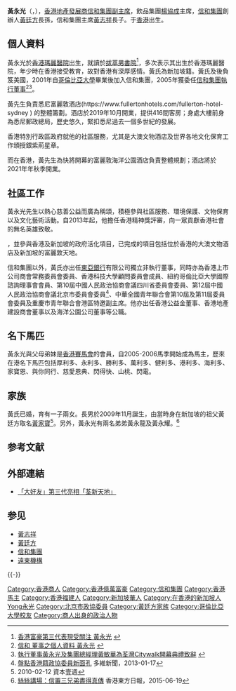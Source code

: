 '''黃永光'''{{SBS}}{{JP}}（{{lang|en|Daryl Ng Win-kong}}，{{bd|1978年|catIdx=Huang黃永光}}），[[香港|香港]][[地產發展商|地產發展商]][[信和集團|信和集團]][[副主席|副主席]]，飲品集團[[楊協成|楊協成]]主席，[[信和集團|信和集團]]創辦人[[黃廷方|黃廷方]]長孫，信和集團主席[[黃志祥_(商人)|黃志祥]]長子。于[[香港|香港]]出生。

==個人資料==
黃永光於[[香港|香港]][[瑪麗醫院|瑪麗醫院]]出生，就讀於[[拔萃男書院|拔萃男書院]]<ref>[http://hk.myblog.yahoo.com/jw!TwE8BZ2eEQ3KMjxUorKLnLKRsOGwp8eCu7ps/article?mid=244 香港富豪第三代表現受關注 黃永光] {{dead link|date=2017年10月}}</ref>，多次表示其出生於香港瑪麗醫院，年少時在香港接受教育，故對香港有深厚感情。黃氏為新加坡籍{{Fact|time=2017-10-15T18:22:17+00:00}}。黃氏及後負笈美國，2001年自[[哥倫比亞大學|哥倫比亞大學]]畢業後加入信和集團，2005年獲委任[[信和集團|信和集團]][[執行董事|執行董事]]<ref>[http://www.sino.com/cht/default.asp?xid=ci_mp_sl 信和 董事之個人資料 黃永光] {{webarchive|url=https://web.archive.org/web/20110718163512/http://www.sino.com/cht/default.asp?xid=ci_mp_sl |date=2011-07-18 }}</ref><ref>[http://paper.wenweipo.com/2008/08/04/QB0808040002.htm 執行董事黃永光及集團總經理黃敏華為荃灣Citywalk開幕典禮致辭] {{webarchive|url=https://web.archive.org/web/20091111022749/http://paper.wenweipo.com/2008/08/04/QB0808040002.htm |date=2009-11-11 }}</ref>。

黃先生負責悉尼富麗敦酒店(https://www.fullertonhotels.com/fullerton-hotel-sydney {{Wayback|url=https://www.fullertonhotels.com/fullerton-hotel-sydney |date=20211108020702 }}) 
的整體籌劃。酒店於2019年10月開業，提供416間客房；身處大樓前身為悉尼郵政總局，歷史悠久，緊扣悉尼過去一個多世紀的發展。

香港特別行政區政府就他的社區服務，尤其是大澳文物酒店及世界各地文化保育工作頒授銀紫荊星章。

而在香港，黃先生為快將開幕的富麗敦海洋公園酒店負責整體規劃；酒店將於2021年年秋季開業。

==社區工作==
黃永光先生以熱心慈善公益而廣為稱頌，積極參與社區服務、環境保護、文物保育以及文化藝術活動。自2013年起，他擔任香港精神獎評審，向一眾貢獻香港社會的無名英雄致敬。

{{fact|自2007年起，黃氏漸多出席公開場合。於2007年首次與其父黃志祥一起出席土地拍賣會，近年多參與公益事務。黃氏提倡可持續發展及保育，大力推動垂直綠化、水管發電、廚餘回收等項目|date=2017年10月}}，並參與香港及新加坡的政府活化項目，已完成的項目包括位於香港的大澳文物酒店及新加坡的富麗敦天地。

信和集團以外，黃氏亦出任[[東亞銀行|東亞銀行]]有限公司獨立非執行董事{{Fact|time=2017-10-15T18:22:17+00:00}}，同時亦為香港上市公司商會常務委員會委員{{Fact|time=2017-10-15T18:22:17+00:00}}、香港科技大學顧問委員會成員{{Fact|time=2017-10-15T18:22:17+00:00}}、紐約哥倫比亞大學國際諮詢理事會會員{{Fact|time=2017-10-15T18:22:17+00:00}}、第10屆中國人民政治協商會議四川省委員會委員、第12屆中國人民政治協商會議北京市委員會委員<ref>[http://hongkongmacao.dwnews.com/big5/news/2013-01-17/59084890.html 盤點香港籍政協委員新面孔] {{webarchive|url=https://web.archive.org/web/20140301105601/http://hongkongmacao.dwnews.com/big5/news/2013-01-17/59084890.html |date=2014-03-01 }}多維新聞，2013-01-17</ref>、中華全國青年聯合會第10屆及第11屆委員會委員及重慶市青年聯合會港區特邀副主席{{Fact|time=2017-10-15T18:22:17+00:00}}。他亦出任香港公益金董事{{Fact|time=2017-10-15T18:22:17+00:00}}、香港地產建設商會董事{{Fact|time=2017-10-15T18:22:17+00:00}}以及海洋公園公司董事等公職{{Fact|time=2017-10-15T18:22:17+00:00}}。

==名下馬匹==
黃永光與父母弟妹是[[香港賽馬會|香港賽馬會]]的會員，自2005-2006馬季開始成為馬主，歷來在港名下馬匹包括厚利多、永利多、勝利多、萬利多、健利多、港利多、海利多、家寶恩、與你同行、慈愛恩典、閃得快、山桃、閃電。


== 家族 ==
{{Main|黃廷方家族}}

黃氏已婚，育有一子兩女{{Fact|time=2017-10-15T18:22:17+00:00}}。長男於2009年11月誕生，由當時身在新加坡的祖父黃廷方取名[[黃家寶|黃家寶]]<ref>2010-02-12 資本壹週</ref>。另外，黃永光有兩名弟弟黃永龍及黃永耀。<ref>[http://orientaldaily.on.cc/cnt/finance/20150619/00271_003.html 絲絲講場：信置三兄弟盡得真傳] {{Wayback|url=http://orientaldaily.on.cc/cnt/finance/20150619/00271_003.html |date=20191031034028 }}香港東方日報，2015-06-19</ref>

== 参考文献 ==
{{Reflist}}

==外部連結==
*[https://web.archive.org/web/20091111022749/http://paper.wenweipo.com/2008/08/04/QB0808040002.htm 「大好友」第三代亮相「荃新天地」]

== 参见 ==
{{Portal|香港|人物}}
*[[黃志祥|黃志祥]]
*[[黃廷方|黃廷方]]
*[[信和集團|信和集團]]
*[[遠東機構|遠東機構]]

{{-}}
{{信和置業}}

<!-- 華人姓名，請統一採用漢語拼音 -->
{{DEFAULTSORT:Huang}}
[[Category:香港商人|Category:香港商人]]
[[Category:香港億萬富豪|Category:香港億萬富豪]]
[[Category:信和集團|Category:信和集團]]
[[Category:香港馬主|Category:香港馬主]]
[[Category:香港福建人|Category:香港福建人]]
[[Category:新加坡華人|Category:新加坡華人]]
[[Category:在香港的新加坡人|Category:在香港的新加坡人]]
[[Category:黃姓|Yong永光]]
[[Category:北京市政協委員|Category:北京市政協委員]]
[[Category:黃廷方家族|Category:黃廷方家族]]
[[Category:哥倫比亞大學校友|Category:哥倫比亞大學校友]]
[[Category:商人出身的政治人物|Category:商人出身的政治人物]]